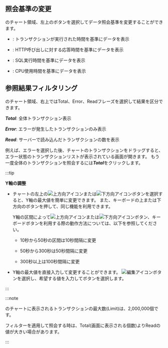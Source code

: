 ## 照会基準の変更

<Cmdname sid="transaction_map" />のチャート領域、左上のボタンを選択してデータ照会基準を変更することができます。

- <Cmdname sid="elapsed" className="uitext" />: トランザクションが実行された時間を基準にデータを表示

- <Cmdname sid="httpcTime" className="uitext" />: HTTP呼び出しに対する応答時間を基準にデータを表示

- <Cmdname sid="sqlTime" className="uitext" />: SQL実行時間を基準にデータを表示

- <Cmdname sid="TTL06401" className="uitext" />: CPU使用時間を基準にデータを表示

## 参照結果フィルタリング

<Cmdname sid="transaction_map" />のチャート領域、右上ではTotal、Error、Readフレーズを選択して結果を区分できます。

***Total***: 全体トランザクション表示

***Error***: エラーが発生したトランザクションのみ表示

***Read***: サーバーで読み込んだトランザクションの数を表示

例えば、エラーを選択した後、チャートのトランザクションをドラッグすると、エラー状態のトランザクションリストが表示されている<Cmdname sid="TTL06209" className="uitext" />画面が開きます。 
もう一度全体のトランザクションを照会するには***Total***をクリックします。

:::tip

**Y軸の調整**

- チャートの左上の![上方向アイコン](/img/up-arrow.svg)または![下方向アイコン](/img/down-arrow.svg)ボタンを選択すると、Y軸の最大値を簡単に変更できます。 また、キーボードの上または下方向のボタンを押して、同じ機能を利用できます。

  Y軸の区間によって![上方向アイコン](/img/up-arrow.svg)または![下方向アイコン](/img/down-arrow.svg)ボタン、キーボードボタンを利用する際の動作方法については、以下を参照してください。

  - 10秒から50秒の区間は10秒間隔に変更

  - 50秒から300秒は50秒間隔に変更

  - 300秒以上は100秒間隔に変更

- Y軸の最大値を直接入力して変更することができます。 ![編集アイコン](/img/ico-edit.svg)ボタンを選択し、希望する値を入力して<Cmdname sid="apply" className="uitext" />ボタンを選択します。

:::

:::note

<Cmdname sid="transaction_map" />のチャートに表示されるトランザクションの最大数(<span class="uitext">Limit</span>)は、2,000,000個です。

フィルターを適用して照会する時は、Total(画面に表示される個数)よりReadの値が大きい場合があります。

:::
